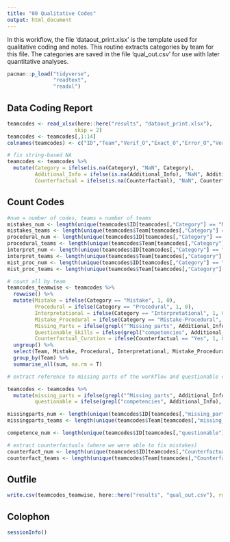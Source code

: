 ```yaml
---
title: "00 Qualitative Codes"
output: html_document
---
```

In this workflow, the file 'dataout_print.xlsx' is the template used for qualitative coding and notes. This routine extracts categories by team for this file. The categories are saved in the file 'qual_out.csv' for use with later quantitative analyses.

```r

pacman::p_load("tidyverse",
               "readtext",
               "readxl")
```

## Data Coding Report

```r
teamcodes <- read_xlsx(here::here("results", "dataout_print.xlsx"),
                      skip = 2)
teamcodes <- teamcodes[,1:14]
colnames(teamcodes) <- c("ID","Team","Verif_O","Exact_O","Error_O","Verif_C","Exact_C","Error_C","gap","Sources_of_Variability","Category",	"Additional_Info",	"Counterfactual",	"Group")

# fix string-based NA
teamcodes <- teamcodes %>%
  mutate(Category = ifelse(is.na(Category), "NaN", Category),
         Additional_Info = ifelse(is.na(Additional_Info), "NaN", Additional_Info),
         Counterfactual = ifelse(is.na(Counterfactual), "NaN", Counterfactual))
```

## Count Codes

```r
#num = number of codes, teams = number of teams
mistakes_num <- length(unique(teamcodes$ID[teamcodes[,"Category"] == "Mistake"]))
mistakes_teams <- length(unique(teamcodes$Team[teamcodes[,"Category"] == "Mistake"]))
procedural_num <- length(unique(teamcodes$ID[teamcodes[,"Category"] == "Procedural"]))
procedural_teams <- length(unique(teamcodes$Team[teamcodes[,"Category"] == "Procedural"]))
interpret_num <- length(unique(teamcodes$ID[teamcodes[,"Category"] == "Interpretational"]))
interpret_teams <- length(unique(teamcodes$Team[teamcodes[,"Category"] == "Interpretational"]))
mist_proc_num <- length(unique(teamcodes$ID[teamcodes[,"Category"] == "Mistake-Procedural"]))
mist_proc_teams <- length(unique(teamcodes$Team[teamcodes[,"Category"] == "Mistake-Procedural"]))

# count all by team
teamcodes_teamwise <- teamcodes %>%
  rowwise() %>%
  mutate(Mistake = ifelse(Category == "Mistake", 1, 0),
         Procedural = ifelse(Category == "Procedural", 1, 0),
         Interpretational = ifelse(Category == "Interpretational", 1, 0),
         Mistake_Procedural = ifelse(Category == "Mistake-Procedural", 1, 0),
         Missing_Parts = ifelse(grepl("^Missing parts", Additional_Info), 1, 0),
         Questionable_Skills = ifelse(grepl("competencies", Additional_Info), 1, 0),
         Counterfactual_Curation = ifelse(Counterfactual == "Yes", 1, 0)) %>%
  ungroup() %>%
  select(Team, Mistake, Procedural, Interpretational, Mistake_Procedural, Missing_Parts, Questionable_Skills, Counterfactual_Curation) %>%
  group_by(Team) %>%
  summarise_all(sum, na.rm = T)

# extract reference to missing parts of the workflow and questionable competencies as they are located in the Additional_Info column

teamcodes <- teamcodes %>%
  mutate(missing_parts = ifelse(grepl("^Missing parts", Additional_Info), TRUE, FALSE),
         questionable = ifelse(grepl("competencies", Additional_Info), TRUE, FALSE))

missingparts_num <- length(unique(teamcodes$ID[teamcodes[,"missing_parts"] == TRUE]))
missingparts_teams <- length(unique(teamcodes$Team[teamcodes[,"missing_parts"] == TRUE]))

competence_num <- length(unique(teamcodes$ID[teamcodes[,"questionable"] == TRUE]))

# extract counterfactuals (where we were able to fix mistakes)
counterfact_num <- length(unique(teamcodes$ID[teamcodes[,"Counterfactual"] == "Yes"]))
counterfact_teams <- length(unique(teamcodes$Team[teamcodes[,"Counterfactual"] == "Yes"]))
```

## Outfile

```r

write.csv(teamcodes_teamwise, here::here("results", "qual_out.csv"), row.names = F)

```

## Colophon

```r
sessionInfo()
```

